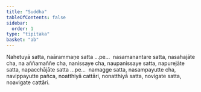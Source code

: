 ```yaml
---
title: "Suddha"
tableOfContents: false
sidebar:
  order: 1
type: "tipitaka"
basket: "ab"
---
```



<DynamicBreadcrumb />

<Division number="47">

<Paragraph number="2418">
Nahetuyā satta, naārammaṇe satta …pe…  nasamanantare satta, nasahajāte cha, na aññamaññe cha, nanissaye cha, naupanissaye satta, napurejāte satta, napacchājāte satta …pe…  namagge satta, nasampayutte cha, navippayutte pañca, noatthiyā cattāri, nonatthiyā satta, novigate satta, noavigate cattāri.
</Paragraph>
</Division>